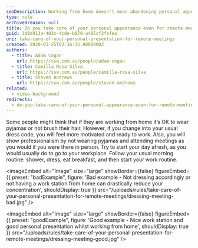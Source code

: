 ```yaml
---
seoDescription: Working from home doesn't mean abandoning personal appearance and professionalism, even for remote meetings, by dressing accordingly and setting up a dedicated workspace.
type: rule
archivedreason: null
title: Do you take care of your personal appearance even for remote meetings?
guid: 3d0d413a-403c-4cde-b879-a485cf2fefea
uri: take-care-of-your-personal-presentation-for-remote-meetings
created: 2020-03-25T03:16:15.0000000Z
authors:
  - title: Adam Cogan
    url: https://ssw.com.au/people/adam-cogan
  - title: Camilla Rosa Silva
    url: https://ssw.com.au/people/camilla-rosa-silva
  - title: Steven Andrews
    url: https://ssw.com.au/people/steven-andrews
related:
  - video-background
redirects:
  - do-you-take-care-of-your-personal-appearance-even-for-remote-meetings
---
```


Some people might think that if they are working from home it’s OK to wear pyjamas or not brush their hair. However, if you change into your usual dress code, you will feel more motivated and ready to work. Also, you will show professionalism by not wearing pyjamas and attending meetings as you would if you were there in person.
Try to start your day afresh, as you would usually do to go to your workplace. Follow your usual morning routine: shower, dress, eat breakfast, and then start your work routine.

<imageEmbed
  alt="Image"
  size="large"
  showBorder={false}
  figureEmbed={{
    preset: "badExample",
    figure: 'Bad example - Not dressing accordingly or not having a work station from home can drastically reduce your concentration',
    shouldDisplay: true
  }}
  src="/uploads/rules/take-care-of-your-personal-presentation-for-remote-meetings/dressing-meeting-bad.jpg"
/>

<imageEmbed
  alt="Image"
  size="large"
  showBorder={false}
  figureEmbed={{
    preset: "goodExample",
    figure: 'Good example - Nice work station and good personal presentation whilst working from home',
    shouldDisplay: true
  }}
  src="/uploads/rules/take-care-of-your-personal-presentation-for-remote-meetings/dressing-meeting-good.jpg"
/>